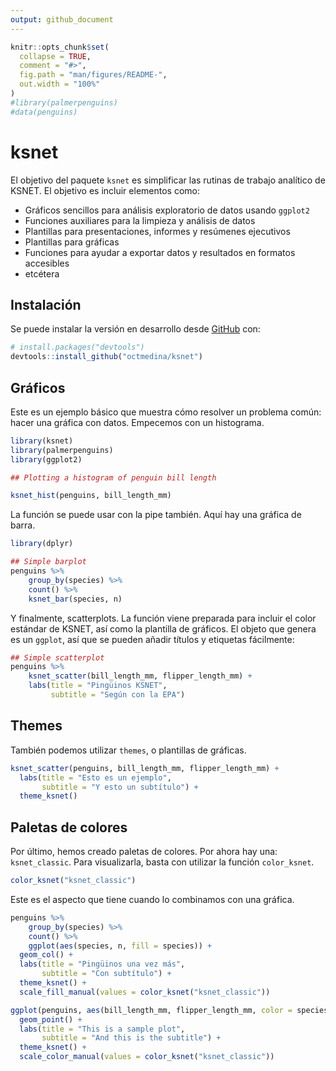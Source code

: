 ```yaml
---
output: github_document
---
```


<!-- README.md is generated from README.Rmd. Please edit that file -->

```r
knitr::opts_chunk$set(
  collapse = TRUE,
  comment = "#>",
  fig.path = "man/figures/README-",
  out.width = "100%"
)
#library(palmerpenguins)
#data(penguins)
```

# ksnet

<!-- badges: start -->
<!-- badges: end -->

El objetivo del paquete `ksnet` es simplificar las rutinas de trabajo analítico de KSNET. El objetivo es incluir elementos como:

- Gráficos sencillos para análisis exploratorio de datos usando `ggplot2`
- Funciones auxiliares para la limpieza y análisis de datos
- Plantillas para presentaciones, informes y resúmenes ejecutivos
- Plantillas para gráficas 
- Funciones para ayudar a exportar datos y resultados en formatos accesibles
- etcétera

## Instalación

Se puede instalar la versión en desarrollo desde [GitHub](https://github.com/) con:

``` r
# install.packages("devtools")
devtools::install_github("octmedina/ksnet")
```
## Gráficos

Este es un ejemplo básico que muestra cómo resolver un problema común: hacer una gráfica con datos. Empecemos con un histograma.

```r

library(ksnet)
library(palmerpenguins)
library(ggplot2)

## Plotting a histogram of penguin bill length

ksnet_hist(penguins, bill_length_mm) 

```

La función se puede usar con la pipe también. Aquí hay una gráfica de barra.

```r

library(dplyr)

## Simple barplot
penguins %>%
    group_by(species) %>%
    count() %>%
    ksnet_bar(species, n) 

```

Y finalmente, scatterplots. La función viene preparada para incluir el color estándar de KSNET, así como la plantilla de gráficos. El objeto que genera es un `ggplot`, así que se pueden añadir títulos y etiquetas fácilmente:

```r

## Simple scatterplot
penguins %>%
    ksnet_scatter(bill_length_mm, flipper_length_mm) +
    labs(title = "Pingüinos KSNET",
         subtitle = "Según con la EPA")

```

## Themes

También podemos utilizar `themes`, o plantillas de gráficas. 

```r

ksnet_scatter(penguins, bill_length_mm, flipper_length_mm) + 
  labs(title = "Esto es un ejemplo",
       subtitle = "Y esto un subtítulo") +
  theme_ksnet()

```


## Paletas de colores 

Por último, hemos creado paletas de colores. Por ahora hay una: `ksnet_classic`. Para visualizarla, basta con utilizar la función `color_ksnet`.


```r

color_ksnet("ksnet_classic")

```

Este es el aspecto que tiene cuando lo combinamos con una gráfica.

```r

penguins %>%
    group_by(species) %>%
    count() %>%
    ggplot(aes(species, n, fill = species)) + 
  geom_col() +
  labs(title = "Pingüinos una vez más",
       subtitle = "Con subtítulo") +
  theme_ksnet() +
  scale_fill_manual(values = color_ksnet("ksnet_classic"))

```



```r

ggplot(penguins, aes(bill_length_mm, flipper_length_mm, color = species)) + 
  geom_point() +
  labs(title = "This is a sample plot",
       subtitle = "And this is the subtitle") +
  theme_ksnet() +
  scale_color_manual(values = color_ksnet("ksnet_classic"))

```


